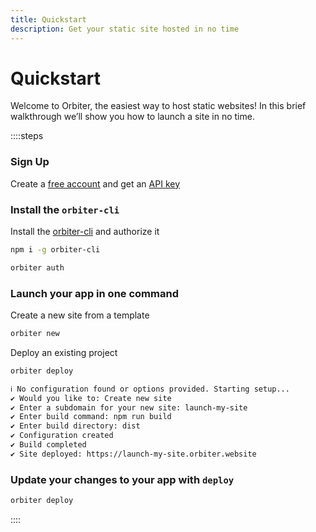 ```yaml
---
title: Quickstart
description: Get your static site hosted in no time
---
```


# Quickstart

Welcome to Orbiter, the easiest way to host static websites! In this brief walkthrough we’ll show you how to launch a site in no time.

::::steps

### Sign Up

Create a [free account](https://app.orbiter.host) and get an [API key](https://app.orbiter.host/api-keys)

### Install the `orbiter-cli`

Install the [orbiter-cli](/cli) and authorize it
   ```bash [terminal]
   npm i -g orbiter-cli

   orbiter auth
   ```

### Launch your app in one command

  Create a new site from a template

  ```bash [terminal]
  orbiter new
  ```

  Deploy an existing project

   ```bash [terminal]
   orbiter deploy
   ```

   ```bash [terminal]
   ℹ No configuration found or options provided. Starting setup...
   ✔ Would you like to: Create new site
   ✔ Enter a subdomain for your new site: launch-my-site
   ✔ Enter build command: npm run build
   ✔ Enter build directory: dist
   ✔ Configuration created
   ✔ Build completed
   ✔ Site deployed: https://launch-my-site.orbiter.website
   ```

### Update your changes to your app with `deploy`
   ```bash [terminal]
   orbiter deploy
   ```

::::
